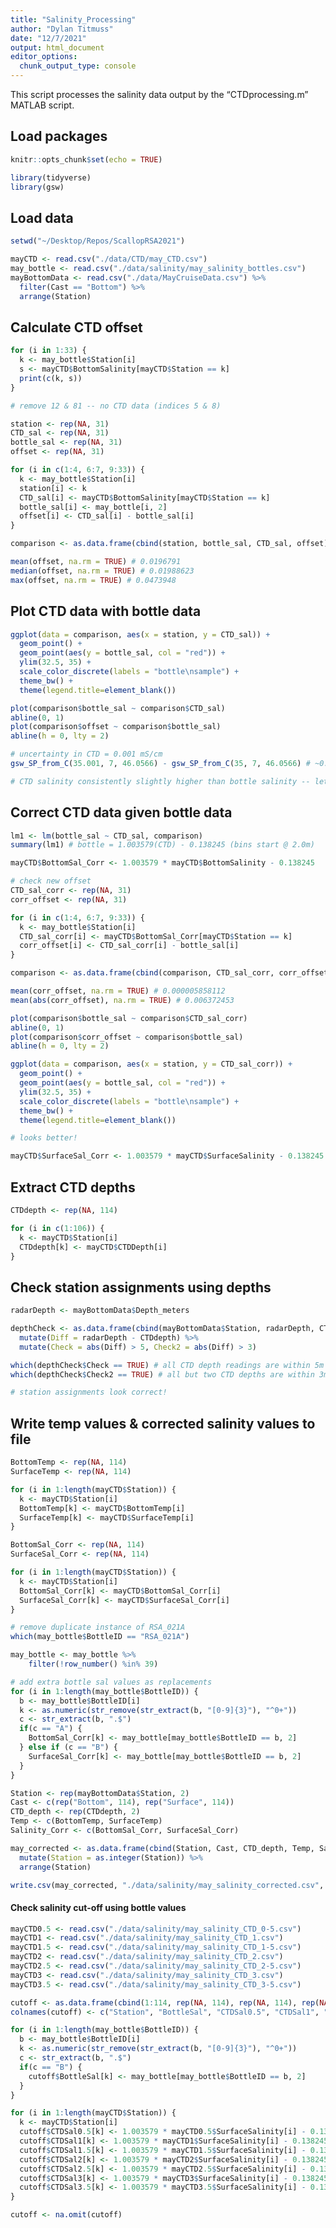 ```yaml
---
title: "Salinity_Processing"
author: "Dylan Titmuss"
date: "12/7/2021"
output: html_document
editor_options: 
  chunk_output_type: console
---
```


This script processes the salinity data output by the "CTDprocessing.m" MATLAB script.

## Load packages
```r
knitr::opts_chunk$set(echo = TRUE)

library(tidyverse)
library(gsw)
```

## Load data
```r
setwd("~/Desktop/Repos/ScallopRSA2021")

mayCTD <- read.csv("./data/CTD/may_CTD.csv")
may_bottle <- read.csv("./data/salinity/may_salinity_bottles.csv")
mayBottomData <- read.csv("./data/MayCruiseData.csv") %>%
  filter(Cast == "Bottom") %>%
  arrange(Station)
```

## Calculate CTD offset
```r
for (i in 1:33) {
  k <- may_bottle$Station[i]
  s <- mayCTD$BottomSalinity[mayCTD$Station == k]
  print(c(k, s))
}

# remove 12 & 81 -- no CTD data (indices 5 & 8)

station <- rep(NA, 31)
CTD_sal <- rep(NA, 31)
bottle_sal <- rep(NA, 31)
offset <- rep(NA, 31)

for (i in c(1:4, 6:7, 9:33)) {
  k <- may_bottle$Station[i]
  station[i] <- k
  CTD_sal[i] <- mayCTD$BottomSalinity[mayCTD$Station == k]
  bottle_sal[i] <- may_bottle[i, 2]
  offset[i] <- CTD_sal[i] - bottle_sal[i]
}

comparison <- as.data.frame(cbind(station, bottle_sal, CTD_sal, offset))

mean(offset, na.rm = TRUE) # 0.0196791
median(offset, na.rm = TRUE) # 0.01988623
max(offset, na.rm = TRUE) # 0.0473948
```

## Plot CTD data with bottle data
```r
ggplot(data = comparison, aes(x = station, y = CTD_sal)) +
  geom_point() +
  geom_point(aes(y = bottle_sal, col = "red")) +
  ylim(32.5, 35) +
  scale_color_discrete(labels = "bottle\nsample") +
  theme_bw() +
  theme(legend.title=element_blank())

plot(comparison$bottle_sal ~ comparison$CTD_sal)
abline(0, 1)
plot(comparison$offset ~ comparison$bottle_sal)
abline(h = 0, lty = 2)

# uncertainty in CTD = 0.001 mS/cm
gsw_SP_from_C(35.001, 7, 46.0566) - gsw_SP_from_C(35, 7, 46.0566) # ~0.0011 PSU

# CTD salinity consistently slightly higher than bottle salinity -- let's do a correction
```

## Correct CTD data given bottle data
```r
lm1 <- lm(bottle_sal ~ CTD_sal, comparison)
summary(lm1) # bottle = 1.003579(CTD) - 0.138245 (bins start @ 2.0m)

mayCTD$BottomSal_Corr <- 1.003579 * mayCTD$BottomSalinity - 0.138245

# check new offset
CTD_sal_corr <- rep(NA, 31)
corr_offset <- rep(NA, 31)

for (i in c(1:4, 6:7, 9:33)) {
  k <- may_bottle$Station[i]
  CTD_sal_corr[i] <- mayCTD$BottomSal_Corr[mayCTD$Station == k]
  corr_offset[i] <- CTD_sal_corr[i] - bottle_sal[i]
}

comparison <- as.data.frame(cbind(comparison, CTD_sal_corr, corr_offset))

mean(corr_offset, na.rm = TRUE) # 0.000005858112
mean(abs(corr_offset), na.rm = TRUE) # 0.006372453

plot(comparison$bottle_sal ~ comparison$CTD_sal_corr)
abline(0, 1)
plot(comparison$corr_offset ~ comparison$bottle_sal)
abline(h = 0, lty = 2)

ggplot(data = comparison, aes(x = station, y = CTD_sal_corr)) +
  geom_point() +
  geom_point(aes(y = bottle_sal, col = "red")) +
  ylim(32.5, 35) +
  scale_color_discrete(labels = "bottle\nsample") +
  theme_bw() +
  theme(legend.title=element_blank())

# looks better!

mayCTD$SurfaceSal_Corr <- 1.003579 * mayCTD$SurfaceSalinity - 0.138245
```

## Extract CTD depths
```r
CTDdepth <- rep(NA, 114)

for (i in c(1:106)) {
  k <- mayCTD$Station[i]
  CTDdepth[k] <- mayCTD$CTDDepth[i]
}
```

## Check station assignments using depths
```r
radarDepth <- mayBottomData$Depth_meters

depthCheck <- as.data.frame(cbind(mayBottomData$Station, radarDepth, CTDdepth)) %>%
  mutate(Diff = radarDepth - CTDdepth) %>%
  mutate(Check = abs(Diff) > 5, Check2 = abs(Diff) > 3)

which(depthCheck$Check == TRUE) # all CTD depth readings are within 5m of recorded radar depth
which(depthCheck$Check2 == TRUE) # all but two CTD depths are within 3m of recorded radar depth

# station assignments look correct!
```

## Write temp values & corrected salinity values to file
```r
BottomTemp <- rep(NA, 114)
SurfaceTemp <- rep(NA, 114)

for (i in 1:length(mayCTD$Station)) {
  k <- mayCTD$Station[i]
  BottomTemp[k] <- mayCTD$BottomTemp[i]
  SurfaceTemp[k] <- mayCTD$SurfaceTemp[i]
}

BottomSal_Corr <- rep(NA, 114)
SurfaceSal_Corr <- rep(NA, 114)

for (i in 1:length(mayCTD$Station)) {
  k <- mayCTD$Station[i]
  BottomSal_Corr[k] <- mayCTD$BottomSal_Corr[i]
  SurfaceSal_Corr[k] <- mayCTD$SurfaceSal_Corr[i]
}

# remove duplicate instance of RSA_021A
which(may_bottle$BottleID == "RSA_021A")

may_bottle <- may_bottle %>%
    filter(!row_number() %in% 39)

# add extra bottle sal values as replacements
for (i in 1:length(may_bottle$BottleID)) {
  b <- may_bottle$BottleID[i]
  k <- as.numeric(str_remove(str_extract(b, "[0-9]{3}"), "^0+"))
  c <- str_extract(b, ".$")
  if(c == "A") {
    BottomSal_Corr[k] <- may_bottle[may_bottle$BottleID == b, 2]
  } else if (c == "B") {
    SurfaceSal_Corr[k] <- may_bottle[may_bottle$BottleID == b, 2]
  }
}

Station <- rep(mayBottomData$Station, 2)
Cast <- c(rep("Bottom", 114), rep("Surface", 114))
CTD_depth <- rep(CTDdepth, 2)
Temp <- c(BottomTemp, SurfaceTemp)
Salinity_Corr <- c(BottomSal_Corr, SurfaceSal_Corr)

may_corrected <- as.data.frame(cbind(Station, Cast, CTD_depth, Temp, Salinity_Corr)) %>%
  mutate(Station = as.integer(Station)) %>%
  arrange(Station)

write.csv(may_corrected, "./data/salinity/may_salinity_corrected.csv", row.names = FALSE)
```






#### Check salinity cut-off using bottle values
```r
mayCTD0.5 <- read.csv("./data/salinity/may_salinity_CTD_0-5.csv")
mayCTD1 <- read.csv("./data/salinity/may_salinity_CTD_1.csv")
mayCTD1.5 <- read.csv("./data/salinity/may_salinity_CTD_1-5.csv")
mayCTD2 <- read.csv("./data/salinity/may_salinity_CTD_2.csv")
mayCTD2.5 <- read.csv("./data/salinity/may_salinity_CTD_2-5.csv")
mayCTD3 <- read.csv("./data/salinity/may_salinity_CTD_3.csv")
mayCTD3.5 <- read.csv("./data/salinity/may_salinity_CTD_3-5.csv")

cutoff <- as.data.frame(cbind(1:114, rep(NA, 114), rep(NA, 114), rep(NA, 114), rep(NA, 114), rep(NA, 114), rep(NA, 114), rep(NA, 114), rep(NA, 114)))
colnames(cutoff) <- c("Station", "BottleSal", "CTDSal0.5", "CTDSal1", "CTDSal1.5", "CTDSal2", "CTDSal2.5", "CTDSal3", "CTDSal3.5")

for (i in 1:length(may_bottle$BottleID)) {
  b <- may_bottle$BottleID[i]
  k <- as.numeric(str_remove(str_extract(b, "[0-9]{3}"), "^0+"))
  c <- str_extract(b, ".$")
  if(c == "B") {
    cutoff$BottleSal[k] <- may_bottle[may_bottle$BottleID == b, 2]
  }
}

for (i in 1:length(mayCTD$Station)) {
  k <- mayCTD$Station[i]
  cutoff$CTDSal0.5[k] <- 1.003579 * mayCTD0.5$SurfaceSalinity[i] - 0.138245
  cutoff$CTDSal1[k] <- 1.003579 * mayCTD1$SurfaceSalinity[i] - 0.138245
  cutoff$CTDSal1.5[k] <- 1.003579 * mayCTD1.5$SurfaceSalinity[i] - 0.138245
  cutoff$CTDSal2[k] <- 1.003579 * mayCTD2$SurfaceSalinity[i] - 0.138245
  cutoff$CTDSal2.5[k] <- 1.003579 * mayCTD2.5$SurfaceSalinity[i] - 0.138245
  cutoff$CTDSal3[k] <- 1.003579 * mayCTD3$SurfaceSalinity[i] - 0.138245
  cutoff$CTDSal3.5[k] <- 1.003579 * mayCTD3.5$SurfaceSalinity[i] - 0.138245
}

cutoff <- na.omit(cutoff)
```
